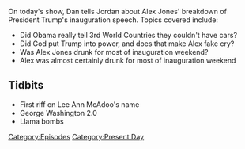 {{DEFAULTSORT:
    #_EPISODE_0006:Inauguration Speech Recap
}}{{Episode
    | title           = Inauguration Speech Recap
    | caption         = [https://knowledgefight.libsyn.com/knowledge-fight-inauguration-speech-recap Listen to this episode on Libsyn]
    | episodeNumber   = 6
    | length          = 02:02:24
    | airDate         = January 23, 2017
    | episodeType     = [[:Category:Present Day|Present Day]]
    | appearance      = [[Lee Ann McAdoo]]
    | previousEpisode = [[5: January 19, 2017]]
    | nextEpisode     = [[7: January 23-24, 2017]]
}}

{{Stub}}

On today's show, Dan tells Jordan about Alex Jones' breakdown of President Trump's inauguration speech.  Topics covered include:

*Did Obama really tell 3rd World Countries they couldn't have cars?
*Did God put Trump into power, and does that make Alex fake cry?
*Was Alex Jones drunk for most of inauguration weekend?
*Alex was almost certainly drunk for most of inauguration weekend

==Tidbits==

*First riff on Lee Ann McAdoo's name
*George Washington 2.0
*Llama bombs

[[Category:Episodes]]
[[Category:Present Day]]
